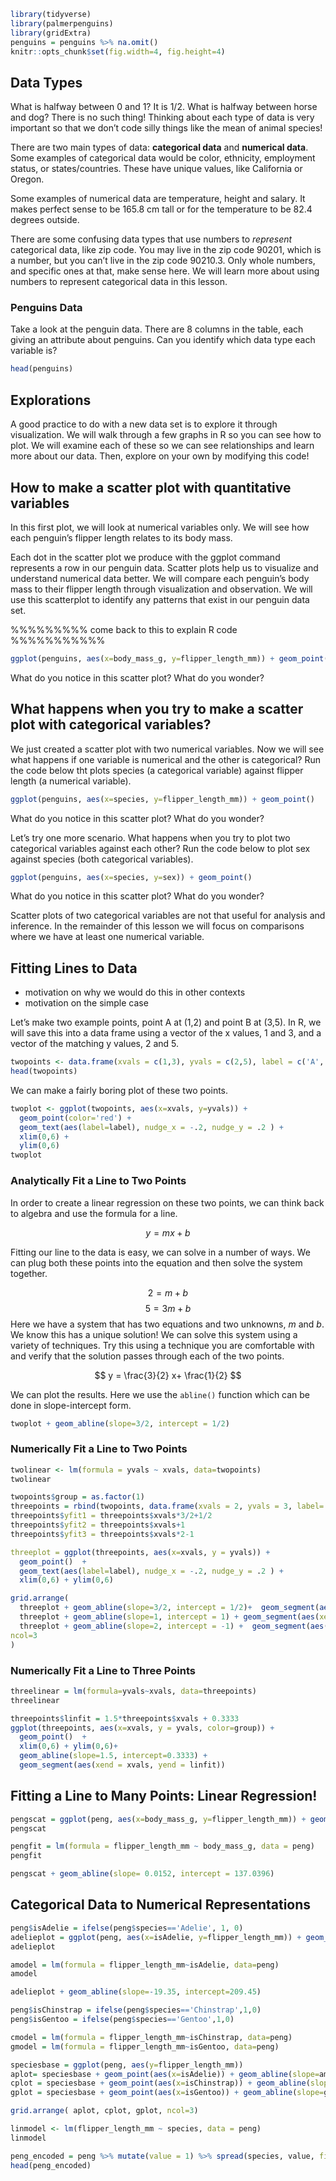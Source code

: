 ```r
library(tidyverse)
library(palmerpenguins)
library(gridExtra)
penguins = penguins %>% na.omit()
knitr::opts_chunk$set(fig.width=4, fig.height=4) 
```

## Data Types

What is halfway between 0 and 1? It is 1/2. What is halfway between horse and dog? There is no such thing! Thinking about each type of data is very important so that we don't code silly things like the mean of animal species!

There are two main types of data: **categorical data** and **numerical data**. Some examples of categorical data would be color, ethnicity, employment status, or states/countries. These have unique values, like California or Oregon.

Some examples of numerical data are temperature, height and salary. It makes perfect sense to be 165.8 cm tall or for the temperature to be 82.4 degrees outside.

There are some confusing data types that use numbers to *represent* categorical data, like zip code. You may live in the zip code 90201, which is a number, but you can't live in the zip code 90210.3. Only whole numbers, and specific ones at that, make sense here. We will learn more about using numbers to represent categorical data in this lesson.

### Penguins Data

Take a look at the penguin data. There are 8 columns in the table, each giving an attribute about penguins. Can you identify which data type each variable is?

```r
head(penguins)
```

## Explorations

A good practice to do with a new data set is to explore it through visualization. We will walk through a few graphs in R so you can see how to plot. We will examine each of these so we can see relationships and learn more about our data. Then, explore on your own by modifying this code!

## How to make a scatter plot with quantitative variables

In this first plot, we will look at numerical variables only. We will see how each penguin's flipper length relates to its body mass.

Each dot in the scatter plot we produce with the ggplot command represents a row in our penguin data. Scatter plots help us to visualize and understand numerical data better. We will compare each penguin's body mass to their flipper length through visualization and observation. We will use this scatterplot to identify any patterns that exist in our penguin data set.

%%%%%%%%% come back to this to explain R code %%%%%%%%%%%

```r
ggplot(penguins, aes(x=body_mass_g, y=flipper_length_mm)) + geom_point()
```

What do you notice in this scatter plot? What do you wonder?

## What happens when you try to make a scatter plot with categorical variables?

We just created a scatter plot with two numerical variables. Now we will see what happens if one variable is numerical and the other is categorical? Run the code below tht plots species (a categorical variable) against flipper length (a numerical variable).

```r
ggplot(penguins, aes(x=species, y=flipper_length_mm)) + geom_point()
```

What do you notice in this scatter plot? What do you wonder?

Let's try one more scenario. What happens when you try to plot two categorical variables against each other? Run the code below to plot sex against species (both categorical variables).

```r
ggplot(penguins, aes(x=species, y=sex)) + geom_point()
```

What do you notice in this scatter plot? What do you wonder?

Scatter plots of two categorical variables are not that useful for analysis and inference. In the remainder of this lesson we will focus on comparisons where we have at least one numerical variable.

## Fitting Lines to Data

-   motivation on why we would do this in other contexts
-   motivation on the simple case

Let's make two example points, point A at (1,2) and point B at (3,5). In R, we will save this into a data frame using a vector of the x values, 1 and 3, and a vector of the matching y values, 2 and 5.

```r
twopoints <- data.frame(xvals = c(1,3), yvals = c(2,5), label = c('A','B'))
head(twopoints)
```

We can make a fairly boring plot of these two points.

```r
twoplot <- ggplot(twopoints, aes(x=xvals, y=yvals)) + 
  geom_point(color='red') + 
  geom_text(aes(label=label), nudge_x = -.2, nudge_y = .2 ) +
  xlim(0,6) + 
  ylim(0,6)
twoplot
```

### Analytically Fit a Line to Two Points

In order to create a linear regression on these two points, we can think back to algebra and use the formula for a line.

$$ 
y = m x + b
$$

Fitting our line to the data is easy, we can solve in a number of ways. We can plug both these points into the equation and then solve the system together.

$$
2 = m + b 
$$ $$5 = 3m+b$$Here we have a system that has two equations and two unknowns, $m$ and $b$. We know this has a unique solution! We can solve this system using a variety of techniques. Try this using a technique you are comfortable with and verify that the solution passes through each of the two points.

$$
y = \frac{3}{2} x+ \frac{1}{2}
$$

We can plot the results. Here we use the `abline()` function which can be done in slope-intercept form.

```r
twoplot + geom_abline(slope=3/2, intercept = 1/2)
```

### Numerically Fit a Line to Two Points

```r
twolinear <- lm(formula = yvals ~ xvals, data=twopoints)
twolinear
```

```r
twopoints$group = as.factor(1)
threepoints = rbind(twopoints, data.frame(xvals = 2, yvals = 3, label='C')
threepoints$yfit1 = threepoints$xvals*3/2+1/2
threepoints$yfit2 = threepoints$xvals+1
threepoints$yfit3 = threepoints$xvals*2-1

threeplot = ggplot(threepoints, aes(x=xvals, y = yvals)) + 
  geom_point()  + 
  geom_text(aes(label=label), nudge_x = -.2, nudge_y = .2 ) +
  xlim(0,6) + ylim(0,6)

grid.arrange(
  threeplot + geom_abline(slope=3/2, intercept = 1/2)+  geom_segment(aes(xend = xvals, yend = yfit1)),
  threeplot + geom_abline(slope=1, intercept = 1) + geom_segment(aes(xend = xvals, yend = yfit2)),
  threeplot + geom_abline(slope=2, intercept = -1) +  geom_segment(aes(xend = xvals, yend = yfit3)),
ncol=3
)
```

### Numerically Fit a Line to Three Points

```r
threelinear = lm(formula=yvals~xvals, data=threepoints)
threelinear
```

```r
threepoints$linfit = 1.5*threepoints$xvals + 0.3333
ggplot(threepoints, aes(x=xvals, y = yvals, color=group)) + 
  geom_point()  + 
  xlim(0,6) + ylim(0,6)+ 
  geom_abline(slope=1.5, intercept=0.3333) + 
  geom_segment(aes(xend = xvals, yend = linfit))
```

## Fitting a Line to Many Points: Linear Regression!

```r
pengscat = ggplot(peng, aes(x=body_mass_g, y=flipper_length_mm)) + geom_point()
pengscat
```

```r
pengfit = lm(formula = flipper_length_mm ~ body_mass_g, data = peng)
pengfit
```

```r
pengscat + geom_abline(slope= 0.0152, intercept = 137.0396)
```

## Categorical Data to Numerical Representations

```r
peng$isAdelie = ifelse(peng$species=='Adelie', 1, 0)
adelieplot = ggplot(peng, aes(x=isAdelie, y=flipper_length_mm)) + geom_point()
adelieplot
```

```r
amodel = lm(formula = flipper_length_mm~isAdelie, data=peng)
amodel
```

```r
adelieplot + geom_abline(slope=-19.35, intercept=209.45)
```

```r
peng$isChinstrap = ifelse(peng$species=='Chinstrap',1,0)
peng$isGentoo = ifelse(peng$species=='Gentoo',1,0)

cmodel = lm(formula = flipper_length_mm~isChinstrap, data=peng)
gmodel = lm(formula = flipper_length_mm~isGentoo, data=peng)

speciesbase = ggplot(peng, aes(y=flipper_length_mm)) 
aplot= speciesbase + geom_point(aes(x=isAdelie)) + geom_abline(slope=amodel$coefficients[2], intercept=amodel$coefficients[1])
cplot = speciesbase + geom_point(aes(x=isChinstrap)) + geom_abline(slope=cmodel$coefficients[2], intercept=cmodel$coefficients[1])
gplot = speciesbase + geom_point(aes(x=isGentoo)) + geom_abline(slope=gmodel$coefficients[2], intercept=gmodel$coefficients[1])

grid.arrange( aplot, cplot, gplot, ncol=3)
```

```r
linmodel <- lm(flipper_length_mm ~ species, data = peng)
linmodel
```

```r
peng_encoded = peng %>% mutate(value = 1) %>% spread(species, value, fill = 0 )
head(peng_encoded)
```

